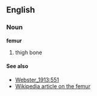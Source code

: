 ==English==
===Noun===
'''femur'''
#thigh bone
====See also====
*[[Webster_1913:551]]
*[[w:femur|Wikipedia article on the femur]]
